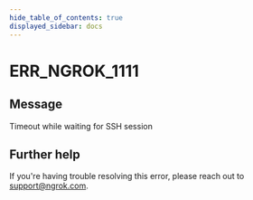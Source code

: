 ```yaml
---
hide_table_of_contents: true
displayed_sidebar: docs
---
```



# ERR_NGROK_1111

## Message

Timeout while waiting for SSH session

<ErrorDetails error="err_ngrok_1111" />

## Further help

If you're having trouble resolving this error, please reach out to [support@ngrok.com](mailto:support@ngrok.com?subject=Help%20with%20ERR_NGROK_1111).
